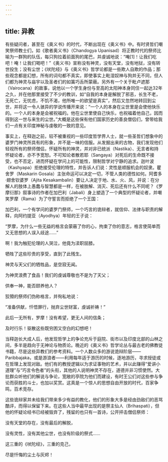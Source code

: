 ```yaml
---
---
---
```

title: 异教
---




有些疑问者，甚至在《奥义书》的时代，不断出现在《奥义书》中。有时贤哲们嘲笑祭师教士们，如《歌者奥义书》（Chandogya Upanisad）将正教时代的祭师比喻为一群狗的队伍，每只狗拉着前面狗的尾巴，并虔诚地说：“唵[1]！让我们吃吧！唵！让我们喝吧！”《奥义书》宣称没有神灵，没有天堂，没有地狱，没有转世投生；没有尘世；《吠陀经》与《奥义书》哲学论都是一些欺人自欺的作品；那些观念都是幻想，所有的词句都不真实，即使事实上毗湿奴神与狗并无不同，但人们都为神灵与庙宇以及圣者们的如簧巧舌所蒙蔽。另外有一个关于毗卢遮那（Vairocana）的故事，说他以一个学生身份与至高的太阳神本身同住一起达32年之久，并在他那里接受了不少的教训，如“自我的本身是解脱了邪恶，长生不老，无死亡，无忧虑，不饥不渴，他所唯一的欲望是真实”，然后又忽然地转回到尘世，并将这一令人骇异的学说传播开来说：“一个人的本身在尘世里是会使他快乐的。一个人的本身是会被祝福的。他在尘世里使自己快乐，也祝福着他自己，因而得到这一世与来生的尘世。”大概是这些保有他们国家历史的善良僧侣们，曾带给我们一点有关印度神秘与虔敬的一致的意见。

事实上，在释迦之前，较不被重视的一些印度哲学界人士，就一些圣哲们想象中的婆罗门神灵所具有的形象，并不是一味的信服。从发掘出来的古物，我们发现他们轻视所有的祭师僧侣，怀疑所有的神灵，并对非已统派（Nastika）、无言者和持怀疑论者，亦不予宽恕。不可知论者散若耶（Sangaya）对死后的生命既不接受，也不否定，进而怀疑在学问上的可能性，限制哲学对宁静的追求。迦叶波（Kashyapa）拒绝接受伦理的特性，并告诉人们说：灵性是顺服机会的奴隶。瞿舍罗（Maskarin Gosala）主张命运可以决定一切，不管人类的德性如何。阿耆多·翅舍钦婆罗（Ajita Kesakambalin）要让人决定于地、水、火、风，并说：在分解人的肢体上愚蠢与智慧都是一样，在被肢解、消灭、死后还有什么不同呢？《罗摩衍那》叙事诗的作者在加巴利（Jabali）身上塑造了一个典型的怀疑论者，并嘲笑罗摩（Rama）为了守誓言而拒绝了一个王国：

加巴利，一个有学问的婆罗门祭师，一个巧言的诡辩者，就信仰、法律与职责的解释，向阿约提亚（Ayodhya）年轻的王子说：

“罗摩，为什么一些无益的格言会蒙蔽了你的心，拘束了你的意志，格言使简单而又无思想的人误入歧途……”

啊！我为触犯伦理的人哭泣，他竟为渎职屈膝。

牺牲了这些珍贵的享受，直到了此残生。

神灵与天父们的牺牲品，是空寂无闻。

为神灵浪费了食品！我们的虔诚尊敬也不是为了天父；

供奉一神，能否颐养他人？

狡猾的祭师们伪称格言，并徇私地说：

“准备供献，忏悟罪行，抛弃尘世财富，虔诚祈祷！”

此后一无所有，罗摩！没有希望，更无人间的信条；

及时行乐！驱散这些既穷困又空白的幻想吧！



当释迦长大成人后，他发现哲学上的争论充斥于庭院、街市以及印度北部的山林之间，多半是趋向于无神论与物质论。晚近的《奥义书》哲学论丛与最古老的佛教徒书籍，尽是这些异教们的参考资料。一个人数众多的游说诡辩阶层——Paribbajaka，或是游浪者——利用每年适于游历的时候，逐地游历，寻求授徒或在哲理上发现对敌。他们有的教授逻辑以为求证事物的艺术，并以此赚得“爱讲小道理”与“巧言令色者”的头衔，其他的人说明神灵不存在，道德并非习惯使然。大批群众听他们的解说与争论，宽敞的亭院为他们而建设，有时王公们对这些参与争论而获胜的斗士，也加以奖赏。这真是一个惊人的思想自由开放的时代，百家争鸣，百术竞存。

这些诡辩家并未给我们带来多少有益的教化，他们的形象大多是经由劲敌们的恶骂酷评，而得以保留下来。在这些人当中最早出现的是祭主仙人（Brihaspati），但他的怀疑论经书已经被毁弃了，残留的也只有一首诗，公开抨击僧侣祭师：

没有天堂的存在，没有最后的解脱，

没有灵性，没有其他尘世，也没有阶级的祭式……

这三重的《吠陀经》，三重的克己，

尽是忏悔的尘土与灰烬！